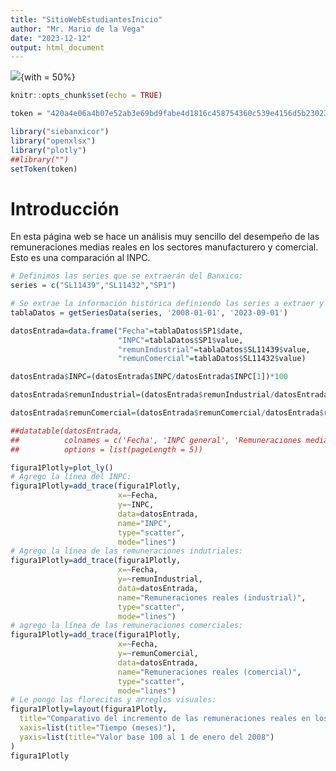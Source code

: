 ---
title: "SitioWebEstudiantesInicio"
author: "Mr. Mario de la Vega"
date: "2023-12-12"
output: html_document
---
![](umsnh100a.jpg){with = 50%}
```{r setup, include=FALSE}
knitr::opts_chunk$set(echo = TRUE)

token = "420a4e06a4b07e52ab3e69bd9fabe4d1816c458754360c539e4156d5b23023c7"

library("siebanxicor")
library("openxlsx")
library("plotly")
##library("")
setToken(token)
```

# Introducción

En esta página web se hace un análisis muy sencillo del desempeño de las remuneraciones
medias reales en los sectores manufacturero y comercial. Esto es una comparación al INPC.

```{r echo=FALSE}
# Definimos las series que se extraerán del Banxico:
series = c("SL11439","SL11432","SP1")

# Se extrae la información histórica definiendo las series a extraer y la fecha tanto inicial como final de los datos.
tablaDatos = getSeriesData(series, '2008-01-01', '2023-09-01')

datosEntrada=data.frame("Fecha"=tablaDatos$SP1$date,
                        "INPC"=tablaDatos$SP1$value,
                        "remunIndustrial"=tablaDatos$SL11439$value,
                        "remunComercial"=tablaDatos$SL11432$value)

datosEntrada$INPC=(datosEntrada$INPC/datosEntrada$INPC[1])*100

datosEntrada$remunIndustrial=(datosEntrada$remunIndustrial/datosEntrada$remunIndustrial[1])*100

datosEntrada$remunComercial=(datosEntrada$remunComercial/datosEntrada$remunComercial[1])*100

##datatable(datosEntrada,
##          colnames = c('Fecha', 'INPC general', 'Remuneraciones medias industriales', ##'Remuneraciones medias comerciales'),
##          options = list(pageLength = 5))
```


```{r echo=FALSE}
figura1Plotly=plot_ly()
# Agrego la línea del INPC:
figura1Plotly=add_trace(figura1Plotly,
                        x=~Fecha,
                        y=~INPC,
                        data=datosEntrada,
                        name="INPC",
                        type="scatter",
                        mode="lines")
# Agrego la línea de las remuneraciones indutriales:
figura1Plotly=add_trace(figura1Plotly,
                        x=~Fecha,
                        y=~remunIndustrial,
                        data=datosEntrada,
                        name="Remuneraciones reales (industrial)",
                        type="scatter",
                        mode="lines")
# agrego la línea de las remuneraciones comerciales:
figura1Plotly=add_trace(figura1Plotly,
                        x=~Fecha,
                        y=~remunComercial,
                        data=datosEntrada,
                        name="Remuneraciones reales (comercial)",
                        type="scatter",
                        mode="lines")
# Le pongo las florecitas y arreglos visuales:
figura1Plotly=layout(figura1Plotly,
  title="Comparativo del incremento de las remuneraciones reales en los sectores industrial y comercial v.s. el INPC",
  xaxis=list(title="Tiempo (meses)"),
  yaxis=list(title="Valor base 100 al 1 de enero del 2008")
)
figura1Plotly

```


